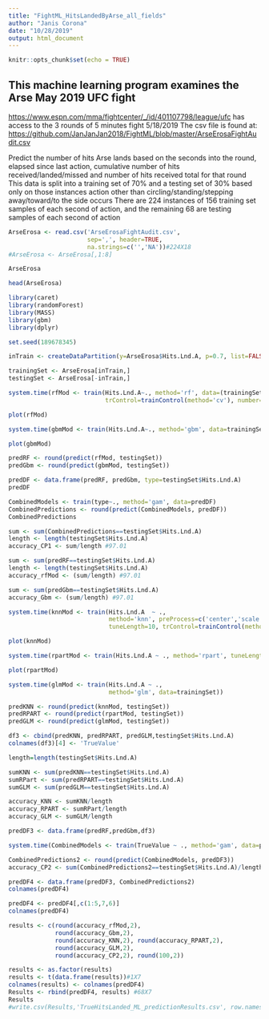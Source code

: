 ---
title: "FightML_HitsLandedByArse_all_fields"
author: "Janis Corona"
date: "10/28/2019"
output: html_document
---
  
```{r setup, include=FALSE}
knitr::opts_chunk$set(echo = TRUE)
```

## This machine learning program examines the Arse May 2019 UFC fight

<https://www.espn.com/mma/fightcenter/_/id/401107798/league/ufc> has access to the 3 rounds of 5 minutes fight 5/18/2019 The csv file is found at: <https://github.com/JanJanJan2018/FightML/blob/master/ArseErosaFightAudit.csv> 
  
  Predict the number of hits Arse lands based on the seconds into the round, elapsed since last action, cumulative number of hits received/landed/missed and number of hits received total for that round This data is split into a training set of 70% and a testing set of 30% based only on those instances action other than circling/standing/stepping away/toward/to the side occurs There are 224 instances of 156 training set samples of each second of action, and the remaining 68 are testing samples of each second of action


```{r}
ArseErosa <- read.csv('ArseErosaFightAudit.csv', 
                      sep=',', header=TRUE, 
                      na.strings=c('','NA'))#224X18
#ArseErosa <- ArseErosa[,1:8]
```

```{r}
ArseErosa
```

```{r}
head(ArseErosa)
```

```{r ,warning=FALSE,error=FALSE,message=FALSE}
library(caret)
library(randomForest)
library(MASS)
library(gbm)
library(dplyr)
```

```{r cars}
set.seed(189678345)
```

```{r}
inTrain <- createDataPartition(y=ArseErosa$Hits.Lnd.A, p=0.7, list=FALSE)

trainingSet <- ArseErosa[inTrain,]
testingSet <- ArseErosa[-inTrain,]

```

```{r, message=FALSE, error=FALSE, warning=FALSE}
system.time(rfMod <- train(Hits.Lnd.A~., method='rf', data=(trainingSet), 
                           trControl=trainControl(method='cv'), number=5))

```

```{r}
plot(rfMod)
```

```{r, message=FALSE, error=FALSE, warning=FALSE}
system.time(gbmMod <- train(Hits.Lnd.A~., method='gbm', data=trainingSet, verbose=FALSE ))

```

```{r}
plot(gbmMod)
```

```{r}
predRF <- round(predict(rfMod, testingSet))
predGbm <- round(predict(gbmMod, testingSet))

predDF <- data.frame(predRF, predGbm, type=testingSet$Hits.Lnd.A)
predDF

```

```{r, warning=FALSE, error=FALSE,message=FALSE}
CombinedModels <- train(type~., method='gam', data=predDF)
CombinedPredictions <- round(predict(CombinedModels, predDF))
CombinedPredictions

```

```{r}
sum <- sum(CombinedPredictions==testingSet$Hits.Lnd.A)
length <- length(testingSet$Hits.Lnd.A)
accuracy_CP1 <- sum/length #97.01

sum <- sum(predRF==testingSet$Hits.Lnd.A)
length <- length(testingSet$Hits.Lnd.A)
accuracy_rfMod <- (sum/length) #97.01

sum <- sum(predGbm==testingSet$Hits.Lnd.A)
accuracy_Gbm <- (sum/length) #97.01

```

```{r, message=FALSE, error=FALSE, warning=FALSE}
system.time(knnMod <- train(Hits.Lnd.A  ~ .,
                            method='knn', preProcess=c('center','scale'),
                            tuneLength=10, trControl=trainControl(method='cv'), data=trainingSet))

```

```{r}
plot(knnMod)
```

```{r, warning=FALSE}
system.time(rpartMod <- train(Hits.Lnd.A ~ ., method='rpart', tuneLength=9, data=trainingSet))
```

```{r}
plot(rpartMod)

```

```{r, warning=FALSE}
system.time(glmMod <- train(Hits.Lnd.A ~ ., 
                            method='glm', data=trainingSet))
```

```{r}
predKNN <- round(predict(knnMod, testingSet))
predRPART <- round(predict(rpartMod, testingSet))
predGLM <- round(predict(glmMod, testingSet))

df3 <- cbind(predKNN, predRPART, predGLM,testingSet$Hits.Lnd.A)
colnames(df3)[4] <- 'TrueValue'

```

```{r}
length=length(testingSet$Hits.Lnd.A)

sumKNN <- sum(predKNN==testingSet$Hits.Lnd.A)
sumRPart <- sum(predRPART==testingSet$Hits.Lnd.A)
sumGLM <- sum(predGLM==testingSet$Hits.Lnd.A)

accuracy_KNN <- sumKNN/length 
accuracy_RPART <- sumRPart/length 
accuracy_GLM <- sumGLM/length 

predDF3 <- data.frame(predRF,predGbm,df3)

```

```{r, warning=FALSE}
system.time(CombinedModels <- train(TrueValue ~ ., method='gam', data=predDF3))
```

```{r}
CombinedPredictions2 <- round(predict(CombinedModels, predDF3))
accuracy_CP2 <- sum(CombinedPredictions2==testingSet$Hits.Lnd.A)/length 

predDF4 <- data.frame(predDF3, CombinedPredictions2)
colnames(predDF4)

```

```{r}
predDF4 <- predDF4[,c(1:5,7,6)]
colnames(predDF4)

```

```{r}
results <- c(round(accuracy_rfMod,2),  
             round(accuracy_Gbm,2), 
             round(accuracy_KNN,2), round(accuracy_RPART,2),
             round(accuracy_GLM,2), 
             round(accuracy_CP2,2), round(100,2))

results <- as.factor(results)
results <- t(data.frame(results))#1X7
colnames(results) <- colnames(predDF4)
Results <- rbind(predDF4, results) #68X7
Results
#write.csv(Results,'TrueHitsLanded_ML_predictionResults.csv', row.names=FALSE)

```



